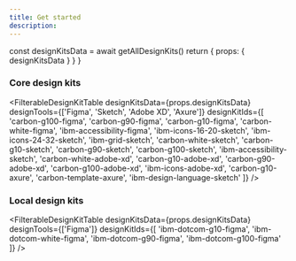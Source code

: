 ```yaml
---
title: Get started
description:
---
```



  const designKitsData = await getAllDesignKits()
  return {
    props: { designKitsData }
  }
}

### Core design kits

<FilterableDesignKitTable
  designKitsData={props.designKitsData}
  designTools={['Figma', 'Sketch', 'Adobe XD', 'Axure']}
  designKitIds={[
    'carbon-g100-figma',
    'carbon-g90-figma',
    'carbon-g10-figma',
    'carbon-white-figma',
    'ibm-accessibility-figma',
    'ibm-icons-16-20-sketch',
    'ibm-icons-24-32-sketch',
    'ibm-grid-sketch',
    'carbon-white-sketch',
    'carbon-g10-sketch',
    'carbon-g90-sketch',
    'carbon-g100-sketch',
    'ibm-accessibility-sketch',
    'carbon-white-adobe-xd',
    'carbon-g10-adobe-xd',
    'carbon-g90-adobe-xd',
    'carbon-g100-adobe-xd',
    'ibm-icons-adobe-xd',
    'carbon-g10-axure',
    'carbon-template-axure',
    'ibm-design-language-sketch'
  ]}
/>

### Local design kits

<FilterableDesignKitTable
  designKitsData={props.designKitsData}
  designTools={['Figma']}
  designKitIds={[
    'ibm-dotcom-g10-figma',
    'ibm-dotcom-white-figma',
    'ibm-dotcom-g90-figma',
    'ibm-dotcom-g100-figma'
  ]}
/>
